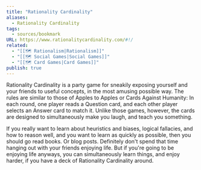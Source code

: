 ```yaml
---
title: "Rationality Cardinality"
aliases:
  - Rationality Cardinality
tags:
  - sources/bookmark
URL: https://www.rationalitycardinality.com/#!/
related:
  - "[[🗺️ Rationalism|Rationalism]]"
  - "[[🗺️ Social Games|Social Games]]"
  - "[[🗺️ Card Games|Card Games]]"
publish: true
---
```


Rationality Cardinality is a party game for sneakily exposing yourself and your friends to useful concepts, in the most amusing possible way. The rules are similar to those of Apples to Apples or Cards Against Humanity: In each round, one player reads a Question card, and each other player selects an Answer card to match it. Unlike those games, however, the cards are designed to simultaneously make you laugh, and teach you something.

If you really want to learn about heuristics and biases, logical fallacies, and how to reason well, and you want to learn as quickly as possible, then you should go read books. Or blog posts. Definitely don't spend that time hanging out with your friends enjoying life. But if you're going to be enjoying life anyways, you can simultaneously learn things, and enjoy harder, if you have a deck of Rationality Cardinality around.